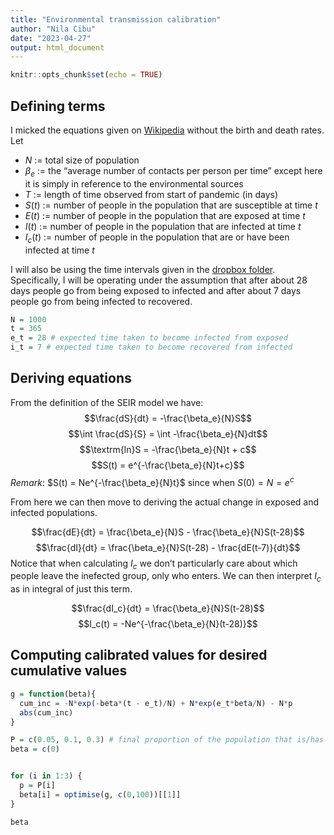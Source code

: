 ```yaml
---
title: "Environmental transmission calibration"
author: "Nila Cibu"
date: "2023-04-27"
output: html_document
---
```


```r
knitr::opts_chunk$set(echo = TRUE)
```

## Defining terms

I micked the equations given on [Wikipedia](https://en.wikipedia.org/wiki/Compartmental_models_in_epidemiology#The_SEIR_model) without the birth and death rates. Let

* $N$ := total size of population
* $\beta_e$ := the "average number of contacts per person per time" except here it is simply in reference to the environmental sources
* $T$ := length of time observed from start of pandemic (in days)
* $S(t)$ := number of people in the population that are susceptible at time $t$
* $E(t)$ := number of people in the population that are exposed at time $t$
* $I(t)$ := number of people in the population that are infected at time $t$
* $I_c(t)$ := number of people in the population that are or have been infected at time $t$

I will also be using the time intervals given in the [dropbox folder](https://www.dropbox.com/home/HEV%20transmission%20modeling?preview=seir+equations.docx&preview=seir+equations.docx). Specifically, I will be operating under the assumption that after about 28 days people go from being exposed to infected and after about 7 days people go from being infected to recovered.

```r
N = 1000
t = 365
e_t = 28 # expected time taken to become infected from exposed
i_t = 7 # expected time taken to become recovered from infected
```

## Deriving equations

From the definition of the SEIR model we have:
$$\frac{dS}{dt} = -\frac{\beta_e}{N}S$$
$$\int \frac{dS}{S} = \int -\frac{\beta_e}{N}dt$$
$$\textrm{ln}S = -\frac{\beta_e}{N}t + c$$
$$S(t) = e^{-\frac{\beta_e}{N}t+c}$$
_Remark_: $S(t) = Ne^{-\frac{\beta_e}{N}t}$ since when $S(0) = N = e^c$

From here we can then move to deriving the actual change in exposed and infected populations.

$$\frac{dE}{dt} = \frac{\beta_e}{N}S - \frac{\beta_e}{N}S(t-28)$$
$$\frac{dI}{dt} = \frac{\beta_e}{N}S(t-28) - \frac{dE(t-7)}{dt}$$
Notice that when calculating $I_c$ we don't particularly care about which people leave the inefected group, only who enters. We can then interpret $I_c$ as in integral of just this term.

$$\frac{dI_c}{dt} = \frac{\beta_e}{N}S(t-28)$$
$$I_c(t) = -Ne^{-\frac{\beta_e}{N}(t-28)}$$

## Computing calibrated values for desired cumulative values

```r
g = function(beta){
  cum_inc = -N*exp(-beta*(t - e_t)/N) + N*exp(e_t*beta/N) - N*p
  abs(cum_inc)
}

P = c(0.05, 0.1, 0.3) # final proportion of the population that is/has been infected
beta = c(0)


for (i in 1:3) {
  p = P[i]
  beta[i] = optimise(g, c(0,100))[[1]]
}

beta
```
